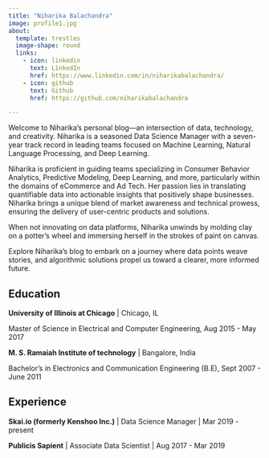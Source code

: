 ```yaml
---
title: "Niharika Balachandra"
image: profile1.jpg
about:
  template: trestles
  image-shape: round
  links:
    - icon: linkedin
      text: LinkedIn
      href: https://www.linkedin.com/in/niharikabalachandra/
    - icon: github
      text: Github
      href: https://github.com/niharikabalachandra

---
```


Welcome to Niharika's personal blog—an intersection of data, technology, and creativity. Niharika is a seasoned Data Science Manager with a seven-year track record in leading teams focused on Machine Learning, Natural Language Processing, and Deep Learning.

Niharika is proficient in guiding teams specializing in Consumer Behavior Analytics, Predictive Modeling, Deep Learning, and more, particularly within the domains of eCommerce and Ad Tech. Her passion lies in translating quantifiable data into actionable insights that positively shape businesses. Niharika brings a unique blend of market awareness and technical prowess, ensuring the delivery of user-centric products and solutions.

When not innovating on data platforms, Niharika unwinds by molding clay on a potter's wheel and immersing herself in the strokes of paint on canvas.

Explore Niharika's blog to embark on a journey where data points weave stories, and algorithmic solutions propel us toward a clearer, more informed future. 

## Education

**University of Illinois at Chicago** | Chicago, IL

Master of Science in Electrical and Computer Engineering, Aug 2015 - May 2017


**M. S. Ramaiah Institute of technology** | Bangalore, India

Bachelor’s in Electronics and Communication Engineering (B.E), Sept 2007 - June 2011

## Experience

**Skai.io (formerly Kenshoo Inc.)** | Data Science Manager | Mar 2019 - present

**Publicis Sapient** | Associate Data Scientist | Aug 2017 - Mar 2019